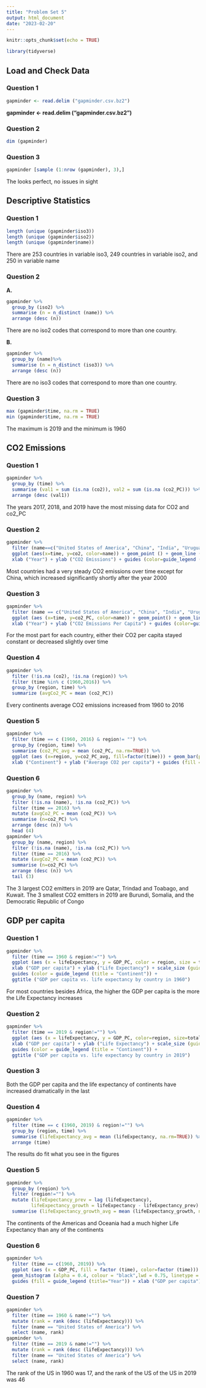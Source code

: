 ```yaml
---
title: "Problem Set 5"
output: html_document
date: "2023-02-20"
---
```


```r
knitr::opts_chunk$set(echo = TRUE)
```
```r
library(tidyverse)
```
## Load and Check Data
### **Question 1**
```r
gapminder <- read.delim ("gapminder.csv.bz2")
```
**gapminder <- read.delim ("gapminder.csv.bz2")**

### **Question 2**
```r
dim (gapminder)
```
### **Question 3**
```r
gapminder [sample (1:nrow (gapminder), 3),]
```
The looks perfect, no issues in sight

## Descriptive Statistics
### **Question 1**
```r
length (unique (gapminder$iso3))
length (unique (gapminder$iso2))
length (unique (gapminder$name))
```
There are 253 countries in variable iso3, 249 countries in variable iso2, and 250 in variable name

### **Question 2**
**A.**
```r
gapminder %>%
  group_by (iso2) %>%
  summarise (n = n_distinct (name)) %>%
  arrange (desc (n))
```
There are no iso2 codes that correspond to more than one country.

**B.**
```r
gapminder %>%
  group_by (name)%>%
  summarise (n = n_distinct (iso3)) %>%
  arrange (desc (n))
```
There are no iso3 codes that correspond to more than one country.

### **Question 3**
```r
max (gapminder$time, na.rm = TRUE)
min (gapminder$time, na.rm = TRUE)
```
The maximum is 2019 and the minimum is 1960

## CO2 Emissions
### **Question 1**
```r
gapminder %>%
  group_by (time) %>%
  summarise (val1 = sum (is.na (co2)), val2 = sum (is.na (co2_PC))) %>%
  arrange (desc (val1))
```
The years 2017, 2018, and 2019 have the most missing data for CO2 and co2_PC

### **Question 2**
```r
gapminder %>% 
  filter (name==c("United States of America", "China", "India", "Uruguay", "France")) %>%
  ggplot (aes(x=time, y=co2, color=name)) + geom_point () + geom_line () + 
  xlab ("Year") + ylab ("CO2 Emissions") + guides (color=guide_legend (title="Countries"))
```

Most countries had a very steady CO2 emissions over time except for China, which increased significantly shortly after the year 2000

### **Question 3**
```r
gapminder %>% 
  filter (name == c("United States of America", "China", "India", "Uruguay", "France")) %>%
  ggplot (aes (x=time, y=co2_PC, color=name)) + geom_point() + geom_line() + 
  xlab ("Year") + ylab ("CO2 Emissions Per Capita") + guides (color=guide_legend (title="Countries"))
```

For the most part for each country, either their CO2 per capita stayed constant or decreased slightly over time

### **Question 4**
```r
gapminder %>%
  filter (!is.na (co2), !is.na (region)) %>%
  filter (time %in% c (1960,2016)) %>%
  group_by (region, time) %>%
  summarize (avgCo2_PC = mean (co2_PC))
```
Every continents average CO2 emissions increased from 1960 to 2016

### **Question 5**
```r
gapminder %>% 
  filter (time == c (1960, 2016) & region!= "") %>% 
  group_by (region, time) %>% 
  summarise (co2_PC_avg = mean (co2_PC, na.rm=TRUE)) %>%
  ggplot (aes (x=region, y=co2_PC_avg, fill=factor(time))) + geom_bar(position="dodge", stat="identity") +
  xlab ("Continent") + ylab ("Average CO2 per capita") + guides (fill = guide_legend (title="Year"))
```

### **Question 6**
```r
gapminder %>%
  group_by (name, region) %>%
  filter (!is.na (name), !is.na (co2_PC)) %>%
  filter (time == 2016) %>%
  mutate (avgCo2_PC = mean (co2_PC)) %>%
  summarise (n=co2_PC) %>%
  arrange (desc (n)) %>%
  head (4)
gapminder %>%
  group_by (name, region) %>%
  filter (!is.na (name), !is.na (co2_PC)) %>%
  filter (time == 2016) %>%
  mutate (avgCo2_PC = mean (co2_PC)) %>%
  summarise (n=co2_PC) %>%
  arrange (desc (n)) %>%
  tail (3)
```
The 3 largest CO2 emitters in 2019 are Qatar, Trindad and Toabago, and Kuwait. The 3 smallest CO2 emitters in 2019 are Burundi, Somalia, and the Democratic Republic of Congo

## GDP per capita
### **Question 1**
```r
gapminder %>% 
  filter (time == 1960 & region!="") %>%
  ggplot (aes (x = lifeExpectancy, y = GDP_PC, color = region, size = totalPopulation)) + geom_point() + 
  xlab ("GDP per capita") + ylab ("Life Expectancy") + scale_size (guide = "none") +
  guides (color = guide_legend (title = "Continent")) +
  ggtitle ("GDP per capita vs. life expectancy by country in 1960")
```

For most countries besides Africa, the higher the GDP per capita is the more the Life Expectancy increases

### **Question 2**
```r
gapminder %>% 
  filter (time == 2019 & region!="") %>%
  ggplot (aes (x = lifeExpectancy, y = GDP_PC, color=region, size=totalPopulation)) + geom_point() + 
  xlab ("GDP per capita") + ylab ("Life Expectancy") + scale_size (guide="none") +
  guides (color = guide_legend (title = "Continent")) +
  ggtitle ("GDP per capita vs. life expectancy by country in 2019")
```

### **Question 3**
Both the GDP per capita and the life expectancy of continents have increased dramatically in the last

### **Question 4**
```r
gapminder %>% 
  filter (time == c (1960, 2019) & region!="") %>% 
  group_by (region, time) %>% 
  summarise (lifeExpectancy_avg = mean (lifeExpectancy, na.rm=TRUE)) %>%
  arrange (time)
```
The results do fit what you see in the figures

### **Question 5**
```r
gapminder %>% 
  group_by (region) %>% 
  filter (region!="") %>%
  mutate (lifeExpectancy_prev = lag (lifeExpectancy), 
         lifeExpectancy_growth = lifeExpectancy - lifeExpectancy_prev) %>% 
  summarise (lifeExpectancy_growth_avg = mean (lifeExpectancy_growth, na.rm = TRUE))
```
The continents of the Americas and Oceania had a much higher Life Expectancy than any of the continents

### **Question 6**
```r
gapminder %>% 
  filter (time == c(1960, 2019)) %>%
  ggplot (aes (x = GDP_PC, fill = factor (time), color=factor (time))) + 
  geom_histogram (alpha = 0.4, colour = "black",lwd = 0.75, linetype = 1,) + 
  guides (fill = guide_legend (title="Year")) + xlab ("GDP per capita")
```

### **Question 7**
```r
gapminder %>% 
  filter (time == 1960 & name!="") %>%
  mutate (rank = rank (desc (lifeExpectancy))) %>% 
  filter (name == "United States of America") %>% 
  select (name, rank)
gapminder %>% 
  filter (time == 2019 & name!="") %>%
  mutate (rank = rank (desc (lifeExpectancy))) %>% 
  filter (name == "United States of America") %>% 
  select (name, rank)
```
The rank of the US in 1960 was 17, and the rank of the US of the US in 2019 was 46